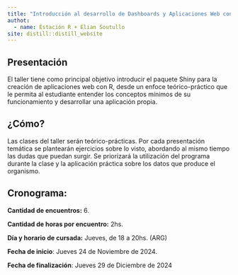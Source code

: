 ```yaml
---
title: "Introducción al desarrollo de Dashboards y Aplicaciones Web con R y Shiny"
authot: 
  - name: Estación R + Elian Soutullo
site: distill::distill_website
---
```


## Presentación
  
El taller tiene como principal objetivo introducir el paquete Shiny para la creación de aplicaciones web con R, desde un enfoce teórico-práctico que le permita al estudiante entender los conceptos mínimos de su funcionamiento y desarrollar una aplicación propia. 


## ¿Cómo?

Las clases del taller serán teórico-prácticas. Por cada presentación temática se plantearán ejercicios sobre lo visto, abordando al mismo tiempo las dudas que puedan surgir. Se priorizará la utilización del programa durante la clase y la aplicación práctica sobre los datos que produce el organismo.


## Cronograma: 

__Cantidad de encuentros:__ 6.

__Cantidad de horas por encuentro:__ 2hs.

__Día y horario de cursada:__ Jueves, de 18 a 20hs. (ARG)
  
__Fecha de inicio__: Jueves 24 de Noviembre de 2024.

__Fecha de finalización__: Jueves 29 de Diciembre de 2024


